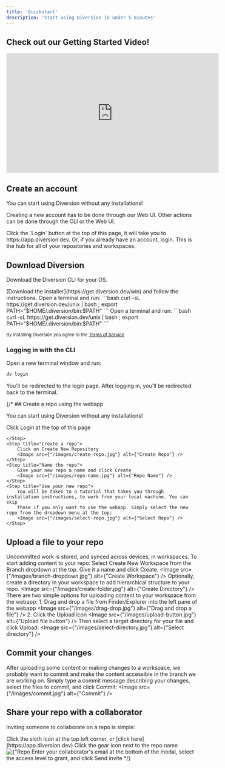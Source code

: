 ```yaml
---
title: 'Quickstart'
description: 'Start using Diversion in under 5 minutes'
---
```



## Check out our Getting Started Video!

<iframe
  width="560"
  height="315"
  src="https://www.youtube.com/embed/RNa66IIQILs?si=j1kPUseVViWdW7oe"
  title="YouTube video player"
  frameborder="0"
  allow="accelerometer; autoplay; clipboard-write; encrypted-media; gyroscope; picture-in-picture"
  allowfullscreen
></iframe>


## Create an account
You can start using Diversion without any installations!

Creating a new account has to be done through our Web UI. Other actions can be done through the CLI or the Web UI.

<Steps>
  <Step title="Open the app">
    Click the `Login` button at the top of this page, it will take you to https://app.diversion.dev.
  </Step>
  <Step title="Sign up">
    Or, if you already have an account, login.
  </Step>
  <Step title="Welcome to your dashboard!">
    This is the hub for all of your repositories and workspaces.
  </Step>
</Steps>

## Download Diversion

Download the Diversion CLI for your OS.

<Tabs>
  <Tab title="Windows">
    [Download the installer](https://get.diversion.dev/win) and follow the instructions.
  </Tab>
  <Tab title="MacOS">
    Open a terminal and run:
      ```bash
      curl -sL https://get.diversion.dev/unix | bash ; export PATH="$HOME/.diversion/bin:$PATH"
      ```
  </Tab>
  <Tab title="Linux">
    Open a terminal and run:
      ```bash
      curl -sL https://get.diversion.dev/unix | bash ; export PATH="$HOME/.diversion/bin:$PATH"
      ```
  </Tab>
</Tabs>

<sub>By installing Diversion you agree to the [Terms of Service](https://www.diversion.dev/terms-of-service)</sub>

<DvShellHowTo />

### Logging in with the CLI

Open a new terminal window and run:
```bash
dv login
```
You'll be redirected to the login page. After logging in, you'll be redirected back to the terminal.

{/* ## Create a repo using the webapp

You can start using Diversion without any installations!

<Steps>
    <Step title="Open the app">
        Click Login at the top of this page
    </Step>
    <Step title="Sign up">

    </Step>
    <Step title="Create a repo">
        Click on Create New Repository
        <Image src={"/images/create-repo.jpg"} alt={"Create Repo"} />
    </Step>
    <Step title="Name the repo">
        Give your new repo a name and click Create
        <Image src={"/images/repo-name.jpg"} alt={"Repo Name"} />
    </Step>
    <Step title="Use your new repo">
        You will be taken to a tutorial that takes you through installation instructions, to work from your local machine. You can skip
        those if you only want to use the webapp. Simply select the new repo from the dropdown menu at the top:
        <Image src={"/images/select-repo.jpg"} alt={"Select Repo"} />
    </Step>
</Steps>

## Upload a file to your repo

Uncommitted work is stored, and synced across devices, in workspaces. To start adding content to your repo:
<AccordionGroup>
  <Accordion icon="laptop-file" title="Create a workspace">
    Select Create New Workspace from the Branch dropdown at the top. Give it a name and click Create.
      <Image src={"/images/branch-dropdown.jpg"} alt={"Create Workspace"} />
  </Accordion>
  <Accordion icon="folder" title="Create a directory">
      Optionally, create a directory in your workspace to add hierarchical structure to your repo.
      <Image src={"/images/create-folder.jpg"} alt={"Create Directory"} />
  </Accordion>
  <Accordion icon="upload" title="Upload content">
    There are two simple options for uploading content to your workspace from the webapp:
      1. Drag and drop a file from Finder/Explorer into the left pane of the webapp
      <Image src={"/images/drag-drop.jpg"} alt={"Drag and drop a file"} />
      2. Click the Upload icon
      <Image src={"/images/upload-button.jpg"} alt={"Upload file button"} />
    Then select a target directory for your file and click Upload:
      <Image src={"/images/select-directory.jpg"} alt={"Select directory"} />
  </Accordion>
</AccordionGroup>

## Commit your changes

After uploading some content or making changes to a workspace, we probably want to commit and make the content
accessible in the branch we are working on.
Simply type a commit message describing your changes, select the files to commit, and click Commit:
<Image src={"/images/commit.jpg"} alt={"Commit"} />

## Share your repo with a collaborator

Inviting someone to collaborate on a repo is simple:

<Steps>
    <Step title="Navigate to the repos page">
        Click the sloth icon at the top left corner, or [click here](https://app.diversion.dev)
    </Step>
    <Step title="Open the repo settings">
        Click the gear icon next to the repo name
        <Image src={"/images/repo-settings.jpg"} alt={"Repo Settings"} />
    </Step>
    <Step title="Invite via email">
        Enter your collaborator's email at the bottom of the modal, select the access level to grant, and click Send invite
    </Step>
</Steps> */}
